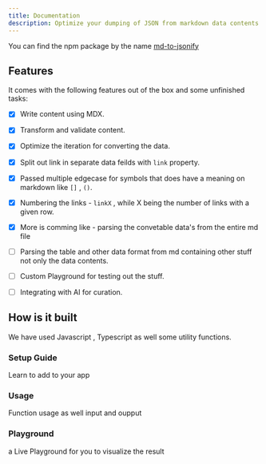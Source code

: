 ```yaml
---
title: Documentation
description: Optimize your dumping of JSON from markdown data contents
---
```


You can find the npm package by the name  [md-to-jsonify](https://npmjs.com/md-to-jsonify)

## Features 

It comes with the following features out of the box and some unfinished tasks:

- [x]  Write content using MDX.
- [x]  Transform and validate content.
- [x]  Optimize the iteration for converting the data.
- [x]  Split out link in separate data feilds with ```link``` property.
- [x]  Passed multiple edgecase for symbols that does have a meaning on markdown like ```[]``` , ```()```.
- [x]  Numbering the links - ```linkX``` , while X being the number of links with a given row.
- [x]  More is comming like - parsing the convetable data's from the entire md file 

- [ ]  Parsing the table and other data format from md containing other stuff not only the data contents.
- [ ]  Custom Playground for testing out the stuff.
- [ ]  Integrating with AI for curation.

## How is it built

We have used Javascript  , Typescript as well some utility functions.   

<div className="grid gap-4 lg:grid-cols-2 mt-6">

<Card href="/docs/documentation/setup">

### Setup Guide

Learn to add to your app

</Card>

<Card href="/docs/documentation/components">

### Usage

Function usage as well input and oupput

</Card>

<Card href="/docs/documentation/playground">

### Playground

a Live Playground for you to visualize the result

</Card>


</div>
